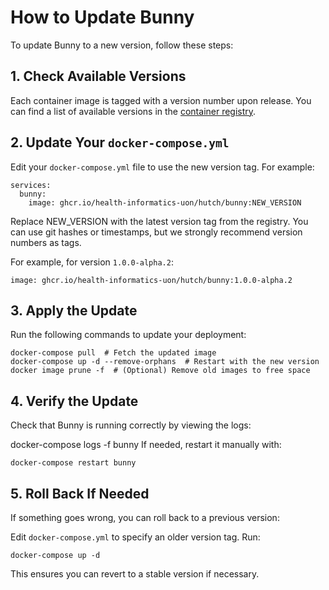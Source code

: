 # How to Update Bunny

To update Bunny to a new version, follow these steps:

## 1. Check Available Versions
Each container image is tagged with a version number upon release. You can find a list of available versions in the [container registry](https://github.com/Health-Informatics-UoN/hutch-bunny/pkgs/container/hutch%2Fbunny).

## 2. Update Your `docker-compose.yml`
Edit your `docker-compose.yml` file to use the new version tag. For example:

```
services:
  bunny:
    image: ghcr.io/health-informatics-uon/hutch/bunny:NEW_VERSION
```
Replace NEW_VERSION with the latest version tag from the registry. You can use git hashes or timestamps, but we strongly recommend version numbers as tags.

For example, for version `1.0.0-alpha.2`:

`image: ghcr.io/health-informatics-uon/hutch/bunny:1.0.0-alpha.2`

## 3. Apply the Update
Run the following commands to update your deployment:
```
docker-compose pull  # Fetch the updated image
docker-compose up -d --remove-orphans  # Restart with the new version
docker image prune -f  # (Optional) Remove old images to free space
```

## 4. Verify the Update
Check that Bunny is running correctly by viewing the logs:

docker-compose logs -f bunny
If needed, restart it manually with:

`docker-compose restart bunny`

## 5. Roll Back If Needed
If something goes wrong, you can roll back to a previous version:

Edit `docker-compose.yml` to specify an older version tag.
Run:

`docker-compose up -d`

This ensures you can revert to a stable version if necessary.
